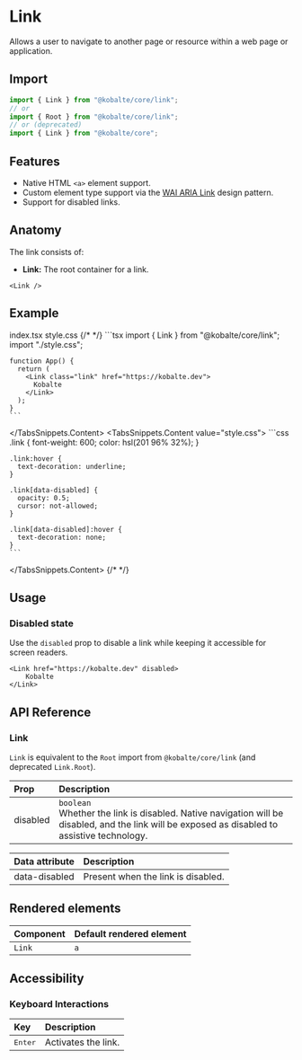 
# Link

Allows a user to navigate to another page or resource within a web page or application.

## Import

```ts
import { Link } from "@kobalte/core/link";
// or
import { Root } from "@kobalte/core/link";
// or (deprecated)
import { Link } from "@kobalte/core";
```

## Features

- Native HTML `<a>` element support.
- Custom element type support via the [WAI ARIA Link](https://www.w3.org/WAI/ARIA/apg/patterns/link/) design pattern.
- Support for disabled links.

## Anatomy

The link consists of:

- **Link:** The root container for a link.

```tsx
<Link />
```

## Example

<Preview>
	<BasicExample />
</Preview>

<TabsSnippets>
  <TabsSnippets.List>
    <TabsSnippets.Trigger value="index.tsx">index.tsx</TabsSnippets.Trigger>
    <TabsSnippets.Trigger value="style.css">style.css</TabsSnippets.Trigger>
  </TabsSnippets.List>
  {/* <!-- prettier-ignore-start --> */}
  <TabsSnippets.Content value="index.tsx">
    ```tsx
    import { Link } from "@kobalte/core/link";
    import "./style.css";

    function App() {
      return (
        <Link class="link" href="https://kobalte.dev">
          Kobalte
        </Link>
      );
    }
    ```

  </TabsSnippets.Content>
  <TabsSnippets.Content value="style.css">
    ```css
    .link {
      font-weight: 600;
      color: hsl(201 96% 32%);
    }

    .link:hover {
      text-decoration: underline;
    }

    .link[data-disabled] {
      opacity: 0.5;
      cursor: not-allowed;
    }

    .link[data-disabled]:hover {
      text-decoration: none;
    }
    ```

  </TabsSnippets.Content>
  {/* <!-- prettier-ignore-end -->*/}
</TabsSnippets>

## Usage

### Disabled state

Use the `disabled` prop to disable a link while keeping it accessible for screen readers.

<Preview>
	<DisabledExample />
</Preview>

```tsx
<Link href="https://kobalte.dev" disabled>
	Kobalte
</Link>
```

## API Reference

### Link

`Link` is equivalent to the `Root` import from `@kobalte/core/link` (and deprecated `Link.Root`).

| Prop     | Description                                                                                                                                         |
| :------- | :-------------------------------------------------------------------------------------------------------------------------------------------------- |
| disabled | `boolean` <br/> Whether the link is disabled. Native navigation will be disabled, and the link will be exposed as disabled to assistive technology. |

| Data attribute | Description                        |
| :------------- | :--------------------------------- |
| data-disabled  | Present when the link is disabled. |

## Rendered elements

| Component | Default rendered element |
| :-------- | :----------------------- |
| `Link`    | `a`                      |

## Accessibility

### Keyboard Interactions

| Key              | Description         |
| :--------------- | :------------------ |
| <Kbd>Enter</Kbd> | Activates the link. |
